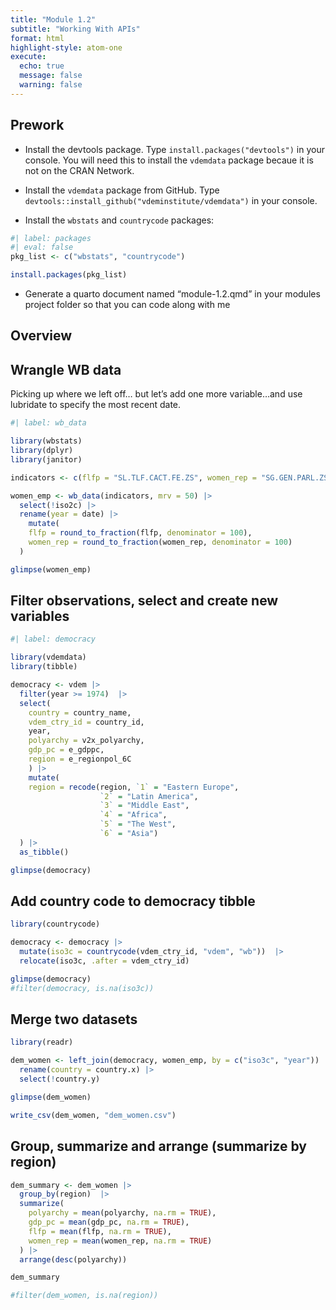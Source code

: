 ```yaml
---
title: "Module 1.2"
subtitle: "Working With APIs"
format: html
highlight-style: atom-one
execute: 
  echo: true
  message: false
  warning: false
---
```


::: {.callout-tip}
## Prework

- Install the devtools package. Type `install.packages("devtools")` in your console. You will need this to install the `vdemdata` package becaue it is not on the CRAN Network. 

- Install the `vdemdata` package from GitHub. Type `devtools::install_github("vdeminstitute/vdemdata")` in your console. 

- Install the `wbstats` and `countrycode` packages:

```r
#| label: packages
#| eval: false
pkg_list <- c("wbstats", "countrycode")

install.packages(pkg_list)
```

- Generate a quarto document named "module-1.2.qmd" in your modules project folder so that you can code along with me
:::

## Overview 


## Wrangle WB data

Picking up where we left off... but let's add one more variable...and use lubridate to specify the most recent date. 

```r
#| label: wb_data

library(wbstats) 
library(dplyr)
library(janitor)

indicators <- c(flfp = "SL.TLF.CACT.FE.ZS", women_rep = "SG.GEN.PARL.ZS")

women_emp <- wb_data(indicators, mrv = 50) |> 
  select(!iso2c) |> 
  rename(year = date) |> 
    mutate(
    flfp = round_to_fraction(flfp, denominator = 100), 
    women_rep = round_to_fraction(women_rep, denominator = 100)
  )

glimpse(women_emp)
```

## Filter observations, select and create new variables 

```r
#| label: democracy

library(vdemdata)
library(tibble)

democracy <- vdem |> 
  filter(year >= 1974)  |> 
  select(
    country = country_name,
    vdem_ctry_id = country_id, 
    year, 
    polyarchy = v2x_polyarchy, 
    gdp_pc = e_gdppc, 
    region = e_regionpol_6C
    ) |>
    mutate(
    region = recode(region, `1` = "Eastern Europe", 
                    `2` = "Latin America", 
                    `3` = "Middle East", 
                    `4` = "Africa", 
                    `5` = "The West", 
                    `6` = "Asia")
  ) |> 
  as_tibble()

glimpse(democracy)
```
## Add country code to democracy tibble

```r
library(countrycode)

democracy <- democracy |> 
  mutate(iso3c = countrycode(vdem_ctry_id, "vdem", "wb"))  |> 
  relocate(iso3c, .after = vdem_ctry_id)

glimpse(democracy)
#filter(democracy, is.na(iso3c))
```

## Merge two datasets 

```r
library(readr)

dem_women <- left_join(democracy, women_emp, by = c("iso3c", "year")) |> 
  rename(country = country.x) |> 
  select(!country.y)

glimpse(dem_women)  

write_csv(dem_women, "dem_women.csv")
```

## Group, summarize and arrange (summarize by region)

```r
dem_summary <- dem_women |> 
  group_by(region)  |> 
  summarize(
    polyarchy = mean(polyarchy, na.rm = TRUE),
    gdp_pc = mean(gdp_pc, na.rm = TRUE), 
    flfp = mean(flfp, na.rm = TRUE), 
    women_rep = mean(women_rep, na.rm = TRUE)
  ) |> 
  arrange(desc(polyarchy)) 

dem_summary

#filter(dem_women, is.na(region))
```
